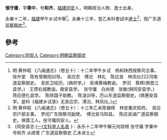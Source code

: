 '''張守庸'''，字'''秉中'''，号'''和齐'''，[[福建|福建]][[同安|同安]]人，明朝政治人物、進士出身。

永樂十二年，[[福建|福建]]甲午乡试中舉<ref>明·黄仲昭 《八闽通志》（卷五十）：十二年甲午乡试　杨和陕西按察司佥事。　徐升堂　陈有曾朝阳训导。　吴应宗　傅沇　林礼　陈应良　林凤仪222河南道监察御史。　吴凯卫经历，(俱府学。)　吴靖黄梅教谕。　罗闰　蔡辉(俱晋江县学。)　王瓒右城教谕。南安县学。　张守庸　白尚德　张衡(俱同安县学。)　蒋应德化县学。　陈除国子助教。　陈浚训导，历山东道监察御史。(俱惠安县学。是科《福建乡试录》无吴应宗、溥沇、林凤仪。)</ref>。永樂十三年，登乙未科會試中[[進士|進士]]<ref>明·黄仲昭 《八闽通志》（卷五十）：十三年乙未陈循榜　林安重庆知府。　吴应宗户部主事。　罗闰广东按察司副使。　傅沇宣乌知县。　陈应良湖广道监察御史。俱晋江人。张守庸同安人。</ref>，授广东道[[监察御史|监察御史]]<ref>《同安县志·[http://www.fjsq.gov.cn/showtext.asp?ToBook=3161&index=2137& (一)文科举人名表] {{Wayback|url=http://www.fjsq.gov.cn/showtext.asp?ToBook=3161&index=2137& |date=20140407064438 }}》：永乐十二年甲午解元何琼榜  张守庸  字秉中号和齐  从顺里  广东道监察御史  乙未进士</ref>。

==參考==
{{Reflist}}
{{明朝人物小作品}}
{{永樂十三年乙未科殿試金榜}}
[[Category:同安人|Category:同安人]]
[[Category:明朝监察御史|Category:明朝监察御史]]